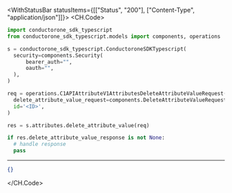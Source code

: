 

<WithStatusBar statusItems={[["Status", "200"], ["Content-Type", "application/json"]]}>
  <CH.Code>
  ```python DeleteAttributeValue.py
  import conductorone_sdk_typescript
from conductorone_sdk_typescript.models import components, operations

s = conductorone_sdk_typescript.ConductoroneSDKTypescript(
    security=components.Security(
        bearer_auth="",
        oauth="",
    ),
)

req = operations.C1APIAttributeV1AttributesDeleteAttributeValueRequest(
    delete_attribute_value_request=components.DeleteAttributeValueRequest(),
    id='<ID>',
)

res = s.attributes.delete_attribute_value(req)

if res.delete_attribute_value_response is not None:
    # handle response
    pass
  ```
  ---

  ```json Example Response
  {}
  ```
  </CH.Code>
</WithStatusBar>
